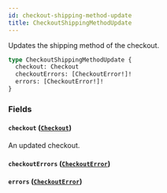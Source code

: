 ```yaml
---
id: checkout-shipping-method-update
title: CheckoutShippingMethodUpdate
---
```



Updates the shipping method of the checkout.

```graphql
type CheckoutShippingMethodUpdate {
  checkout: Checkout
  checkoutErrors: [CheckoutError!]!
  errors: [CheckoutError!]!
}
```


### Fields

#### `checkout` ([`Checkout`](../../../developer/api-reference/objects/checkout))

An updated checkout.


#### `checkoutErrors` ([`CheckoutError`](../../../developer/api-reference/objects/checkout-error))




#### `errors` ([`CheckoutError`](../../../developer/api-reference/objects/checkout-error))






